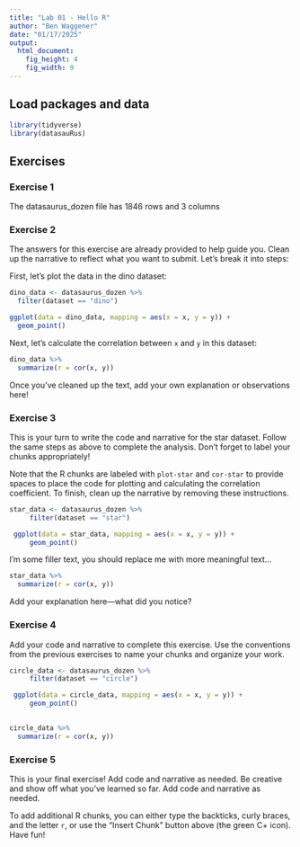 ```yaml
---
title: "Lab 01 - Hello R"
author: "Ben Waggener"
date: "01/17/2025"
output: 
  html_document: 
    fig_height: 4
    fig_width: 9
---
```


## Load packages and data

```r
library(tidyverse) 
library(datasauRus)
```

## Exercises

### Exercise 1

The datasaurus_dozen file has 1846 rows and 3 columns 

### Exercise 2

The answers for this exercise are already provided to help guide you. Clean up the narrative to reflect what you want to submit. Let’s break it into steps:

First, let's plot the data in the dino dataset:

```r
dino_data <- datasaurus_dozen %>%
  filter(dataset == "dino")

ggplot(data = dino_data, mapping = aes(x = x, y = y)) +
  geom_point()
```

Next, let's calculate the correlation between `x` and `y` in this dataset:

```r
dino_data %>%
  summarize(r = cor(x, y))
```
Once you’ve cleaned up the text, add your own explanation or observations here!


### Exercise 3

This is your turn to write the code and narrative for the star dataset. Follow the same steps as above to complete the analysis. Don't forget to label your chunks appropriately!

Note that the R chunks are labeled with `plot-star` and `cor-star` to provide spaces to place the code for plotting and calculating the correlation coefficient.
To finish, clean up the narrative by removing these instructions.

```r

star_data <- datasaurus_dozen %>%
     filter(dataset == "star")

 ggplot(data = star_data, mapping = aes(x = x, y = y)) +
     geom_point()

```

I'm some filler text, you should replace me with more meaningful text...

```r
star_data %>%
  summarize(r = cor(x, y))

```
Add your explanation here—what did you notice?


### Exercise 4

Add your code and narrative to complete this exercise. Use the conventions from the previous exercises to name your chunks and organize your work.

```r
circle_data <- datasaurus_dozen %>%
     filter(dataset == "circle")

 ggplot(data = circle_data, mapping = aes(x = x, y = y)) +
     geom_point()
 
```

```r
circle_data %>%
  summarize(r = cor(x, y))
```

### Exercise 5

This is your final exercise! Add code and narrative as needed. Be creative and show off what you’ve learned so far.
Add code and narrative as needed.

To add additional R chunks, you can either type the backticks, curly braces, and the letter `r`, or use the "Insert Chunk" button above (the green C+ icon). Have fun!



